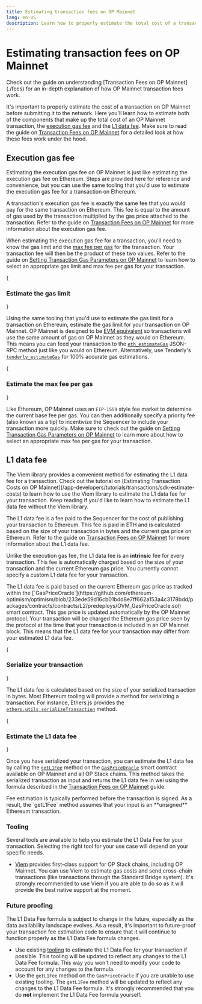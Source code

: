 ```yaml
---
title: Estimating transaction fees on OP Mainnet
lang: en-US
description: Learn how to properly estimate the total cost of a transaction on OP Mainnet.
---
```



# Estimating transaction fees on OP Mainnet

<Callout>
Check out the guide on understanding [Transaction Fees on OP Mainnet](./fees) for an in-depth explanation of how OP Mainnet transaction fees work.
</Callout>

It's important to properly estimate the cost of a transaction on OP Mainnet before submitting it to the network.
Here you'll learn how to estimate both of the components that make up the total cost of an OP Mainnet transaction, the [execution gas fee](./fees#execution-gas-fee) and the [L1 data fee](./fees#l1-data-fee).
Make sure to read the guide on [Transaction Fees on OP Mainnet](./fees) for a detailed look at how these fees work under the hood.

## Execution gas fee 

<Callout type="info">
Estimating the execution gas fee on OP Mainnet is just like estimating the execution gas fee on Ethereum.
Steps are provided here for reference and convenience, but you can use the same tooling that you'd use to estimate the execution gas fee for a transaction on Ethereum.
</Callout>

A transaction's execution gas fee is exactly the same fee that you would pay for the same transaction on Ethereum.
This fee is equal to the amount of gas used by the transaction multiplied by the gas price attached to the transaction.
Refer to the guide on [Transaction Fees on OP Mainnet](./fees#execution-gas-fee) for more information about the execution gas fee.

When estimating the execution gas fee for a transaction, you'll need to know the gas limit and the [max fee per gas](https://ethereum.org/en/developers/docs/gas/#maxfee) for the transaction.
Your transaction fee will then be the product of these two values.
Refer to the guide on [Setting Transaction Gas Parameters on OP Mainnet](./parameters) to learn how to select an appropriate gas limit and max fee per gas for your transaction.

<Steps>

{<h3>Estimate the gas limit</h3>}

Using the same tooling that you'd use to estimate the gas limit for a transaction on Ethereum, estimate the gas limit for your transaction on OP Mainnet.
OP Mainnet is designed to be [EVM equivalent](https://web.archive.org/web/20231127160757/https://medium.com/ethereum-optimism/introducing-evm-equivalence-5c2021deb306) so transactions will use the same amount of gas on OP Mainnet as they would on Ethereum.
This means you can feed your transaction to the [`eth_estimateGas`](https://ethereum.org/en/developers/docs/apis/json-rpc/#eth_estimategas) JSON-RPC method just like you would on Ethereum. Alternatively, use Tenderly's [`tenderly_estimateGas`](https://docs.tenderly.co/node/rpc-reference/optimism-mainnet/tenderly_estimateGas) for 100% accurate gas estimations.

{<h3>Estimate the max fee per gas</h3>}

Like Ethereum, OP Mainnet uses an `EIP-1559` style fee market to determine the current base fee per gas.
You can then additionally specify a priority fee (also known as a tip) to incentivize the Sequencer to include your transaction more quickly.
Make sure to check out the guide on [Setting Transaction Gas Parameters on OP Mainnet](./parameters) to learn more about how to select an appropriate max fee per gas for your transaction.

</Steps>

## L1 data fee

<Callout type="info">
The Viem library provides a convenient method for estimating the L1 data fee for a transaction.
Check out the tutorial on [Estimating Transaction Costs on OP Mainnet](/app-developers/tutorials/transactions/sdk-estimate-costs) to learn how to use the Viem library to estimate the L1 data fee for your transaction.
Keep reading if you'd like to learn how to estimate the L1 data fee without the Viem library.
</Callout>

The L1 data fee is a fee paid to the Sequencer for the cost of publishing your transaction to Ethereum.
This fee is paid in ETH and is calculated based on the size of your transaction in bytes and the current gas price on Ethereum.
Refer to the guide on [Transaction Fees on OP Mainnet](./fees#l1-data-fee) for more information about the L1 data fee.

Unlike the execution gas fee, the L1 data fee is an **intrinsic** fee for every transaction.
This fee is automatically charged based on the size of your transaction and the current Ethereum gas price.
You currently cannot specify a custom L1 data fee for your transaction.

<Callout>
The L1 data fee is paid based on the current Ethereum gas price as tracked within the [`GasPriceOracle`](https://github.com/ethereum-optimism/optimism/blob/233ede59d16cb01bdd8e7ff662a153a4c3178bdd/packages/contracts/contracts/L2/predeploys/OVM_GasPriceOracle.sol) smart contract.
This gas price is updated automatically by the OP Mainnet protocol.
Your transaction will be charged the Ethereum gas price seen by the protocol at the time that your transaction is included in an OP Mainnet block.
This means that the L1 data fee for your transaction may differ from your estimated L1 data fee.
</Callout>

<Steps>

{<h3>Serialize your transaction</h3>}

The L1 data fee is calculated based on the size of your serialized transaction in bytes.
Most Ethereum tooling will provide a method for serializing a transaction.
For instance, Ethers.js provides the [`ethers.utils.serializeTransaction`](https://docs.ethers.org/v5/api/utils/transactions/#utils-serializeTransaction) method.

{<h3>Estimate the L1 data fee</h3>}

Once you have serialized your transaction, you can estimate the L1 data fee by calling the [`getL1Fee`](https://github.com/ethereum-optimism/optimism/blob/233ede59d16cb01bdd8e7ff662a153a4c3178bdd/packages/contracts/contracts/L2/predeploys/OVM_GasPriceOracle.sol#L109-L124) method on the [`GasPriceOracle`](https://github.com/ethereum-optimism/optimism/blob/233ede59d16cb01bdd8e7ff662a153a4c3178bdd/packages/contracts/contracts/L2/predeploys/OVM_GasPriceOracle.sol) smart contract available on OP Mainnet and all OP Stack chains.
This method takes the serialized transaction as input and returns the L1 data fee in wei using the formula described in the [Transaction Fees on OP Mainnet](./fees#l1-data-fee) guide.

<Callout>
Fee estimation is typically performed before the transaction is signed.
As a result, the `getL1Fee` method assumes that your input is an **unsigned** Ethereum transaction.
</Callout>

</Steps>

### Tooling

Several tools are available to help you estimate the L1 Data Fee for your transaction.
Selecting the right tool for your use case will depend on your specific needs.

*   [Viem](https://viem.sh/op-stack#getting-started-with-op-stack) provides first-class support for OP Stack chains, including OP Mainnet. You can use Viem to estimate gas costs and send cross-chain transactions (like transactions through the Standard Bridge system). It's strongly recommended to use Viem if you are able to do so as it will provide the best native support at the moment.

### Future proofing

The L1 Data Fee formula is subject to change in the future, especially as the data availability landscape evolves.
As a result, it's important to future-proof your transaction fee estimation code to ensure that it will continue to function properly as the L1 Data Fee formula changes.

*   Use existing [tooling](#tooling) to estimate the L1 Data Fee for your transaction if possible. This tooling will be updated to reflect any changes to the L1 Data Fee formula. This way you won't need to modify your code to account for any changes to the formula.
*   Use the `getL1Fee` method on the `GasPriceOracle` if you are unable to use existing tooling. The `getL1Fee` method will be updated to reflect any changes to the L1 Data Fee formula. It's strongly recommended that you do **not** implement the L1 Data Fee formula yourself.
